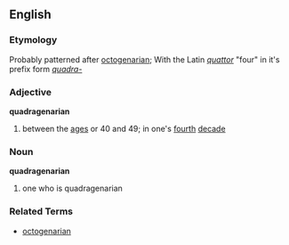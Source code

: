 == English ==
=== Etymology ===
Probably patterned after [[octogenarian]]; With the Latin ''[[quattor]]'' "four" in it's prefix form ''[[quadra-]]''

=== Adjective ===
'''quadragenarian'''
# between the [[age]]s or 40 and 49; in one's [[fourth]] [[decade]]

=== Noun ===
'''quadragenarian'''
# one who is quadragenarian

=== Related Terms ===
*[[octogenarian]]